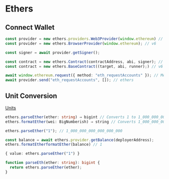 # Ethers

## Connect Wallet

```ts filename="Connect Wallet"
const provider = new ethers.providers.Web3Provider(window.ethereum) // v5
const provider = new ethers.BrowserProvider(window.ethereum); // v6

const signer = await provider.getSigner();

const contract = new ethers.Contract(contractAddress, abi, signer); // v5
const contract = new ethers.BaseContract((target, abi, runner);) // v6

await window.ethereum.request({ method: "eth_requestAccounts" }); // MetaMask
await provider.send("eth_requestAccounts", []); // ethers
```

## Unit Conversion

[Units](https://docs.ethers.org/v5/api/utils/display-logic/#display-logic--units)

```ts filename="Units"
ethers.parseEther(ether: string) ⇒ bigint // Converts 1 to 1_000_000_000_000_000_000
ethers.formatEther(wei: BigNumberish) ⇒ string // Converts 1_000_000_000_000_000_000 to 1

ethers.parseEther("1"); // 1_000_000_000_000_000_000

const balance = await ethers.provider.getBalance(deployerAddress);
ethers.formatEtherformatEther(balance) // 1

{ value: ethers.parseEther("1") }

function parseEth(ether: string): bigint {
  return ethers.parseEther(ether);
}
```
